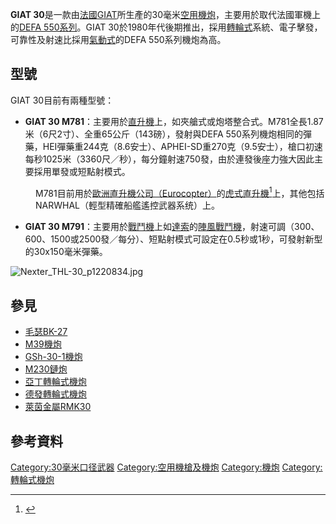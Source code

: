 {{noteTA
|1=zh:毫米;zh-hant:毫米;zh-hans:毫米;zh-hk:毫米;zh-cn:毫米;zh-tw:公釐;zh-mo:毫米;
|2=zh:毫米;zh-hant:毫米;zh-hans:毫米;zh-hk:毫米;zh-cn:毫米;zh-tw:公厘;zh-mo:毫米;
|3=zh:米;zh-hant:米;zh-hans:米;zh-hk:米;zh-cn:米;zh-tw:公尺;zh-mo:米;
|4=zh-hans:阵风;zh-hk:陣風;zh-tw:疾風;
|5=zh-hans:达索;zh-hk:達索;zh-tw:達梭;
|6=zh-hans:幻影; zh-hant:幻象;
}}
{{Infobox Weapon
|name=GIAT 30
|image=File:DEFA 791 cannon for the Dassault Rafale fighter.jpg
|image_size= 300px
|caption=[[達梭航太|達索]][[陣風戰鬥機|陣風戰鬥機]]上的GIAT 791機炮
|origin={{flagcountry|France}}
|type=單管{{Link-en|轉輪式火炮|Revolver cannon|轉輪式}}[[航空机关炮|航空]][[機炮|機炮]]
<!-- Type selection -->
|is_ranged=yes
|is_bladed=
|is_explosive=
|is_artillery=yes
|is_vehicle=
|is_missile=
|is_UK=yes
<!-- Service history -->
|service=1980年代-現在
|used_by=[[法國|法國]]
|wars= 
<!-- Production history -->
|designer= 
|design_date=
|manufacturer=GIAT
|unit_cost=
|production_date=
|number= 
|variants= GIAT 30 M781、<br />GIAT 30 M791
<!-- General specifications -->
|spec_label=
|weight=120公斤
|length=2.4米
|part_length= 
|width=
|height=
|diameter=
|crew=
<!-- Ranged weapon specifications --> 
|cartridge=30毫米
|caliber=30x150毫米
|barrels=
|action=7發轉輪式機炮
|rate=300-2500發／分
|velocity=1025米／秒
|range=
|max_range=
|feed=
|sights=
<!-- Artillery specifications -->
|breech=
|recoil=
|carriage=
|elevation=
|traverse=
<!-- Bladed weapon specifications --> 
|blade_type=
|hilt_type=
|sheath_type=
|head_type=
|haft_type=
<!-- Explosive specifications --> 
|filling=
|filling_weight=
|detonation=
|yield=
<!-- Vehicle/missile specifications -->
|armour=
|primary_armament=
|secondary_armament=
|engine=
|engine_power=
|pw_ratio=
|transmission=
|payload_capacity=
|suspension=
|clearance=
|wingspan=
|propellant=
|fuel_capacity=
|vehicle_range=
|ceiling=
|altitude=
|boost=
|speed=
|guidance=
|steering=
|accuracy=
|launch_platform=
|transport=
}}
'''GIAT 30'''是一款由[[法國|法國]][[GIAT|GIAT]]所生產的30毫米[[空用機炮|空用機炮]]，主要用於取代法國軍機上的[[德發轉輪式機炮|DEFA 550系列]]。GIAT 30於1980年代後期推出，採用[[轉輪式火炮|轉輪式]]系統、電子擊發，可靠性及射速比採用[[氣動式|氣動式]]的DEFA 550系列機炮為高。

== 型號 ==
GIAT 30目前有兩種型號：
*'''GIAT 30 M781'''：主要用於[[直升機|直升機]]上，如夾艙式或炮塔整合式。M781全長1.87米（6尺2寸）、全重65公斤（143磅），發射與DEFA 550系列機炮相同的彈藥，HEI彈藥重244克（8.6安士）、APHEI-SD重270克（9.5安士），槍口初速每秒1025米（3360尺／秒），每分鐘射速750發，由於連發後座力強大因此主要採用單發或短點射模式。

:M781目前用於[[歐洲直升機|歐洲直升機公司（Eurocopter）]]的[[虎式直升機|虎式直升機]]<ref>{{Cite web |url=http://www.military-heat.com/69/eurocopter-tiger/ |title=Eurocopter Tiger |accessdate=2009-01-01 |archive-date=2008-12-27 |archive-url=https://web.archive.org/web/20081227071904/http://www.military-heat.com/69/eurocopter-tiger/ |dead-url=no }}</ref>上，其他包括NARWHAL（輕型精確船艦遙控武器系统）上。

*'''GIAT 30 M791'''：主要用於[[戰鬥機|戰鬥機]]上如[[達梭航太|達索]]的[[陣風戰鬥機|陣風戰鬥機]]，射速可調（300、600、1500或2500發／每分）、短點射模式可設定在0.5秒或1秒，可發射新型的30x150毫米彈藥。
[[File:Nexter_THL-30_p1220834.jpg|thumb]]
{{clear}}
== 參見 ==
* [[BK-27機炮|毛瑟BK-27]]
* [[M39機炮|M39機炮]]
* [[GSh-30-1機炮|GSh-30-1機炮]]
* [[M230鏈炮|M230鏈炮]]
* [[亞丁轉輪式機炮|亞丁轉輪式機炮]]
* [[德發轉輪式機炮|德發轉輪式機炮]]
* [[萊茵金屬RMK30無后座力轉輪式機炮|萊茵金屬RMK30]]

== 參考資料 ==
<div class="references-small">
<references />
</div>

[[Category:30毫米口径武器|Category:30毫米口径武器]]
[[Category:空用機槍及機炮|Category:空用機槍及機炮]]
[[Category:機炮|Category:機炮]]
[[Category:轉輪式機炮|Category:轉輪式機炮]]